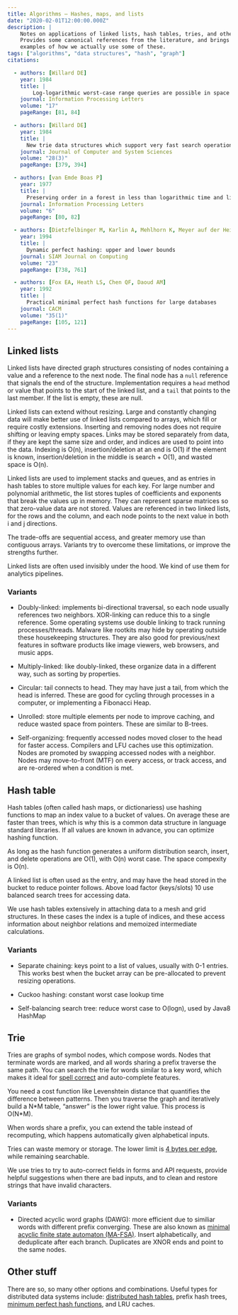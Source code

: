 ```yaml
---
title: Algorithms — Hashes, maps, and lists
date: "2020-02-01T12:00:00.000Z"
description: |
    Notes on applications of linked lists, hash tables, tries, and other graph stuctures.
    Provides some canonical references from the literature, and brings it home with a few
    examples of how we actually use some of these. 
tags: ["algorithms", "data structures", "hash", "graph"]
citations:

  - authors: [Willard DE]
    year: 1984
    title: |
        Log-logarithmic worst-case range queries are possible in space Θ(n)
    journal: Information Processing Letters
    volume: "17"
    pageRange: [81, 84]

  - authors: [Willard DE]
    year: 1984
    title: |
      New trie data structures which support very fast search operations
    journal: Journal of Computer and System Sciences
    volume: "28(3)"
    pageRange: [379, 394]

  - authors: [van Emde Boas P]
    year: 1977
    title: |
      Preserving order in a forest in less than logarithmic time and linear space
    journal: Information Processing Letters
    volume: "6"
    pageRange: [80, 82]

  - authors: [Dietzfelbinger M, Karlin A, Mehlhorn K, Meyer auf der Heide F, Rohnert H, Tarjan RE]
    year: 1994
    title: |
      Dynamic perfect hashing: upper and lower bounds
    journal: SIAM Journal on Computing
    volume: "23"
    pageRange: [738, 761]

  - authors: [Fox EA, Heath LS, Chen QF, Daoud AM]
    year: 1992
    title: |
      Practical minimal perfect hash functions for large databases
    journal: CACM
    volume: "35(1)"
    pageRange: [105, 121]
---
```



## Linked lists

Linked lists have directed graph structures consisting of nodes containing a value and a reference to the next node. The final node has a `null` reference that signals the end of the structure. Implementation requires a `head` method or value that points to the start of the linked list, and a `tail` that points to the last member. If the list is empty, these are null. 

Linked lists can extend without resizing. Large and constantly changing data will make better use of linked lists compared to arrays, which fill or require costly extensions. Inserting and removing nodes does not require shifting or leaving empty spaces. Links may be stored separately from data, if they are kept the same size and order, and indices are used to point into the data. Indexing is O(n), insertion/deletion at an end is O(1) if the element is known, insertion/deletion in the middle is search + O(1), and wasted space is O(n). 

Linked lists are used to implement stacks and queues, and as entries in hash tables to store multiple values for each key.  For large number and polynomial arithmetic, the list stores tuples of coefficients and exponents that break the values up in memory. They can represent sparse matrices so that zero-value data are not stored. Values are referenced in two linked lists, for the rows and the column, and each node points to the next value in both i and j directions. 

The trade-offs are sequential access, and greater memory use than contiguous arrays. Variants try to overcome these limitations, or improve the strengths further.

Linked lists are often used invisibly under the hood. We kind of use them for analytics pipelines. 

### Variants

* Doubly-linked: implements bi-directional traversal, so each node usually references two neighbors. XOR-linking can reduce this to a single reference. Some operating systems use double linking to track running processes/threads. Malware like rootkits may hide by operating outside these housekeeping structures. They are also good for previous/next features in software products like image viewers, web browsers, and music apps. 

* Multiply-linked: like doubly-linked, these organize data in a different way, such as sorting by properties. 

* Circular: tail connects to head. They may have just a tail, from which the head is inferred. These are good for cycling through processes in a computer, or implementing a Fibonacci Heap. 

* Unrolled: store multiple elements per node to improve caching, and reduce wasted space from pointers. These are similar to B-trees. 

* Self-organizing: frequently accessed nodes moved closer to the head for faster access. Compilers and LFU caches use this optimization. Nodes are promoted by swapping accessed nodes with a neighbor. Nodes may move-to-front (MTF) on every access, or track access, and are re-ordered when a condition is met. 


## Hash table

Hash tables (often called hash maps, or dictionariess) use hashing functions to map an index value to a bucket of values. On average these are faster than trees, which is why this is a common data structure in language standard libraries. If all values are known in advance, you can optimize hashing function.

As long as the hash function generates a uniform distribution search, insert, and delete operations are O(1), with O(n) worst case. The space compexity is O(n).

A linked list is often used as the entry, and may have the head stored in the bucket to reduce pointer follows. Above load factor (keys/slots) 10 use balanced search trees for accessing data.

We use hash tables extensively in attaching data to a mesh and grid structures. In these cases the index is a tuple of indices, and these access information about neighbor relations and memoized intermediate calculations.


### Variants

* Separate chaining: keys point to a list of values, usually with 0-1 entries. This works best when the bucket array can be pre-allocated to prevent resizing operations. 

* Cuckoo hashing: constant worst case lookup time

* Self-balancing search tree: reduce worst case to O(logn), used by Java8 HashMap



## Trie

Tries are graphs of symbol nodes, which compose words. Nodes that terminate words are marked, and all words sharing a prefix traverse the same path. You can search the trie for words similar to a key word, which makes it ideal for [spell correct](http://norvig.com/spell-correct.html) and auto-complete features. 

You need a cost function like Levenshtein distance that quantifies the difference between patterns. Then you traverse the graph and iteratively build a N\*M table, “answer” is the lower right value. This process is O(N\*M). 

When words share a prefix, you can extend the table instead of recomputing, which happens automatically given alphabetical inputs. 

Tries can waste memory or storage. The lower limit is [4 bytes per edge](http://www.wutka.com/dawg.html), while remaining searchable.

We use tries to try to auto-correct fields in forms and API requests, provide helpful suggestions when there are bad inputs, and to clean and restore strings that have invalid characters. 

### Variants

* Directed acyclic word graphs (DAWG): more efficient due to similiar words with different prefix converging. These are also known as [minimal acyclic finite state automaton (MA-FSA)](https://www.aclweb.org/anthology/J00-1002.pdf). Insert alphabetically, and deduplicate after each branch. Duplicates are XNOR ends and point to the same nodes. 


## Other stuff

There are so, so many other options and combinations. Useful types for distributed data systems include: [distributed hash tables](https://blog.keep.network/distributed-hash-tables-49721094403d), prefix hash trees, [minimum perfect hash functions](http://iswsa.acm.org/mphf/index.html), and LRU caches. 
